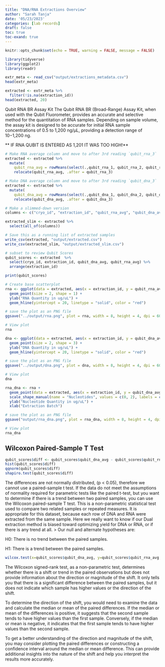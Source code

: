 ```yaml
---
title: "DNA/RNA Extractions Overview"
author: "Sarah Tanja"
date: '05/23/2023'
categories: [lab records]
draft: false
toc: true
toc-exand: true
---
```


```r
knitr::opts_chunk$set(echo = TRUE, warning = FALSE, message = FALSE)
```

```r
library(tidyverse)
library(ggplot2)
library(readr)
```

```r
extr_meta <- read_csv("output/extractions_metadata.csv")
head(extr_meta)
```

```r
extracted <- extr_meta %>%
  filter(!is.na(extraction_id))
head(extracted, 20)

```

Qubit RNA BR Assay Kit The Qubit RNA BR (Broad-Range) Assay Kit, when used with the Qubit Fluorometer, provides an accurate and selective method for the quantitation of RNA samples. Depending on sample volume, the assay kit is designed to be accurate for initial RNA sample concentrations of 0.5 to 1,200 ng/µL, providing a detection range of 10−1,200 ng.

\*\* IF RNA QUBIT IS ENTERED AS 1,201 IT WAS TOO HIGH!\*\*

```r
# Make RNA average column and move to after 3rd reading `qubit_rna_3`
extracted <- extracted %>% 
  mutate(
    qubit_rna_avg = rowMeans(select(.,qubit_rna_1, qubit_rna_2, qubit_rna_3))) %>%
    relocate(qubit_rna_avg, .after = qubit_rna_3) 

# Make DNA average column and move to after 3rd reading `qubit_dna_3`
extracted <- extracted %>% 
  mutate(   
    qubit_dna_avg = rowMeans(select(.,qubit_dna_1, qubit_dna_2, qubit_dna_3))) %>%
    relocate(qubit_dna_avg, .after = qubit_dna_3)

# Make a slimmed-down version 
columns <- c("cryo_id", "extraction_id", "qubit_rna_avg", "qubit_dna_avg")

extracted_slim <- extracted %>% 
  select(all_of(columns))

# Save this as a running list of extracted samples
write_csv(extracted, "output/extracted.csv")
write_csv(extracted_slim, "output/extracted_slim.csv")
```

```r
# subset to review Qubit Scores
qubit_scores <- extracted  %>%
  select(cryo_id, extraction_id, qubit_dna_avg, qubit_rna_avg) %>% 
  arrange(extraction_id)

print(qubit_scores)
```

```r
# Create base scatterplot
rna <- ggplot(data = extracted, aes(x = extraction_id, y = qubit_rna_avg, color = cryo_id)) +
  geom_point(size = 2, shape = 1) + 
  ylab("RNA Quantity in ug/uL") + 
  geom_hline(yintercept = 20, linetype = "solid", color = "red")

# save the plot as an PNG file
ggsave("../output/rna.png", plot = rna, width = 8, height = 4, dpi = 600)

# View plot
rna
```

```r
dna <- ggplot(data = extracted, aes(x = extraction_id, y = qubit_dna_avg, color = cryo_id)) +
  geom_point(size = 2, shape = 3) + 
  ylab("DNA Quantity in ug/uL") + 
  geom_hline(yintercept = 20, linetype = "solid", color = "red")

# save the plot as an PNG file
ggsave("../output/dna.png", plot = dna, width = 8, height = 4, dpi = 600)

# View plot
dna
```

```r
rna_dna <- rna +
  geom_point(data = extracted, aes(x = extraction_id, y = qubit_dna_avg, color = cryo_id), size = 2, shape = 3) +
  scale_shape_manual(name = "Nucleotides", values = c(0, 2), labels = c("RNA", "DNA")) +
  ylab("Nucleotide Quantity in ug/uL") + 
  xlab("Extraction Batch")

# save the plot as an PNG file
ggsave("output/rna_dna.png", plot = rna_dna, width = 8, height = 4, dpi = 600)

# View plot
rna_dna
```

## Wilcoxon Paired-Sample T Test

```r
qubit_scores$diff <- qubit_scores$qubit_dna_avg - qubit_scores$qubit_rna_avg
hist(qubit_scores$diff)
qqnorm(qubit_scores$diff)
shapiro.test(qubit_scores$diff)
```

The differences are not normally distributed, (p \< 0.05), therefore we cannot use a paired-sample t test. If the data do not meet the assumptions of normality required for parametric tests like the paired t-test, but you want to determine if there is a trend between two paired samples, you can use the Wilcoxon paired-sample T test. This is a non-parametric statistical test used to compare two related samples or repeated measures. It is appropriate for this dataset, because each row of DNA and RNA were extracted from the same sample. Here we really want to know if our Dual extraction method is biased toward optimizing yield for DNA or RNA, or if there is any trend at all. \> Our null and alternate hypotheses are:

H0: There is no trend between the paired samples.

H1: There is a trend between the paired samples.

```r
wilcox.test(x=qubit_scores$qubit_dna_avg, y=qubit_scores$qubit_rna_avg, paired=TRUE, alternative = 'two.sided')
```

The Wilcoxon signed-rank test, as a non-parametric test, determines whether there is a shift or trend in the paired observations but does not provide information about the direction or magnitude of the shift. It only tells you that there is a significant difference between the paired samples, but it does not indicate which sample has higher values or the direction of the shift.

To determine the direction of the shift, you would need to examine the data and calculate the median or mean of the paired differences. If the median or mean of the differences is positive, it suggests that the second sample tends to have higher values than the first sample. Conversely, if the median or mean is negative, it indicates that the first sample tends to have higher values than the second sample.

To get a better understanding of the direction and magnitude of the shift, you may consider plotting the paired differences or constructing a confidence interval around the median or mean difference. This can provide additional insights into the nature of the shift and help you interpret the results more accurately.
